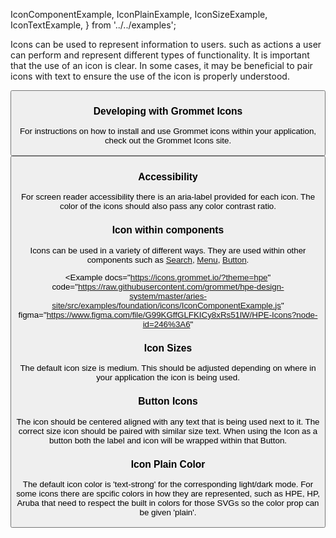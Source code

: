 
  IconComponentExample,
  IconPlainExample,
  IconSizeExample,
  IconTextExample,
} from '../../examples';

Icons can be used to represent information to users. such as actions a user can perform and represent different types of functionality. It is important that the use of an icon is clear. In some cases, it may be beneficial to pair icons with text to ensure the use of the
icon is properly understood.

<Button
  alignSelf="start"
  label="See in Figma"
  href="https://www.figma.com/file/G99KGffGLFKICy8xRs51lW/HPE-Icons"
  primary
  target="_blank"
  rel="noreferrer noopener"
/>

### Developing with Grommet Icons

For instructions on how to install and use Grommet icons within your
application, check out the Grommet Icons site.

<Button
  alignSelf="start"
  label="HPE Theme Grommet Icons"
  href="https://icons.grommet.io/?theme=hpe"
  target="_blank"
  rel="noreferrer noopener"
  secondary
/>

### Accessibility

For screen reader accessibility there is an aria-label provided for
each icon. The color of the icons should also pass any color
contrast ratio.

### Icon within components

Icons can be used in a variety of different ways. They are used within other components such as [Search](/components/search), [Menu](/components/menu), [Button](/components/button).

<Example
  docs="https://icons.grommet.io/?theme=hpe"
  code="https://raw.githubusercontent.com/grommet/hpe-design-system/master/aries-site/src/examples/foundation/icons/IconComponentExample.js"
  figma="https://www.figma.com/file/G99KGffGLFKICy8xRs51lW/HPE-Icons?node-id=246%3A6"
>
  <IconComponentExample />
</Example>

### Icon Sizes

The default icon size is medium. This should be adjusted depending
on where in your application the icon is being used.

<Example code="https://raw.githubusercontent.com/grommet/hpe-design-system/master/aries-site/src/examples/foundation/icons/IconSizeExample.js">
  <IconSizeExample />
</Example>

### Button Icons

The icon should be centered aligned with any text that is being used next to it. The correct size icon should be paired with similar size text. When using the Icon as a button both the label and icon will be wrapped within that Button.

<Example code="https://raw.githubusercontent.com/grommet/hpe-design-system/master/aries-site/src/examples/foundation/icons/IconSizeExample.js">
  <IconTextExample />
</Example>

### Icon Plain Color

The default icon color is 'text-strong' for the corresponding light/dark mode. For some icons there are spcific colors in how they are represented, such as HPE, HP, Aruba that need to respect the built in colors for those SVGs so the color prop can be given 'plain'.

<Example code="https://raw.githubusercontent.com/grommet/hpe-design-system/master/aries-site/src/examples/foundation/icons/IconPlainExample.js">
  <IconPlainExample />
</Example>
